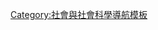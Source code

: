 {{navbox
| name      = 巫术与魔法
| title     = [[巫术]]与[[魔法]]
| state     = {{{state|autocollapse}}}
| listclass = hlist

| group1 = 类型
| list1  = 
*[[Witchcraft#Africa|非洲巫术]]
**''[[West African Vodun|巫毒]]''
**''[[Witch smeller]]''
*[[亚洲巫术]]
**''[[Kulam]]''
*[[Witchcraft#Oceania|澳在利亚巫术]]
**''[[马库图]]''
*[[欧洲巫术]]
**''[[Akelarre (witchcraft)|Akelarre]]''
**''[[本南丹蒂]]''
**''[[Brujería]]''
**''[[Cunning folk]]''
**''[[Seiðr]]''
**''[[渥尔娃女巫]]''
**''[[白女巫]]''
**''[[Witch-cult hypothesis]]''
*[[Shamanism among the indigenous peoples of the Americas|北美巫术]]
**''[[Religion in the Dominican Republic|21 Divisiones]]
**''[[Granny woman]]''
**''[[胡毒]]''
**''[[Huna (New Age)|胡本匈奴]]''
**''[[Pow-wow (folk magic)|Pow-wow]]''
**''[[萨泰里阿教]]''
**''[[Haitian Vodou|伏都教]]''
**''[[Louisiana Voodoo|Voodoo]]''
*[[Shamanism among the indigenous peoples of the Americas|南美洲巫术]]
**''[[坎东布雷]]''
*[[Witchcraft (contemporary)|当代巫术]]
**''[[Feri Tradition]]''
**''[[Kitchen witchcraft]]''
**''[[中世纪威卡教]]''
**''[[威卡教]]''

| group2 = 实践
| list2  = 
*[[泛灵论]]
*[[巫师集团]]
*[[恶魔]]
*[[占卜]]
*[[宗教致幻剂]]
*[[招魂]]
*[[使魔]]
*[[魔法飞行]]
*[[精灵]]
*[[Magic (paranormal)|Magic]]
*[[通灵术]]
*[[神秘学]]
*[[傀儡]]
*[[魔药]]
*[[祷告]]
*[[撒旦仪式虐待阴谋论]]
*[[撒旦崇拜]]
*[[巫觋宗教]]
*[[Sigil (magic)|魔印]]
*[[唯灵论]]
*[[心灵主义]]
*[[Witch ball]]
*[[Witch's ladder]]

| group3 = 魔法道具
| list3  = 
*[[护身符]]
*[[帚]]
*[[隐身斗篷]]
*[[魔毯]]
*[[魔戒]]
*[[魔法剑]]
*[[Talisman]]
*[[魔杖]]

| group4 = 民间传说与神话
| list4  = 
*[[阿伽墨得斯]]
*[[亚拉狄亚]]
*[[芭芭雅嘎 ]]
*[[Daayan]]
*[[德鲁德]]
*[[Elbow witch]]
*[[渥尔娃女巫 ]]
*[[Kalku]]
*[[赫卡忒]]
*[[喀耳刻]]
*[[科尔喀斯凶龙 ]]
*[[Muma Pădurii]]
*[[欧贝佛]]
*[[大海巫婆]]
*[[Sorginak]]
*[[Spearfinger]]
*[[Three Witches]]
*[[Witch of Endor]]

| group5 = 与魔法相关的历史文献
| list5  = 
*[[蚁丘]]
*[[女巫之槌]]
*[[Summis desiderantes affectibus]]

}}<noinclude>
{{collapsible option}}
[[Category:社會與社會科學導航模板]]
</noinclude>